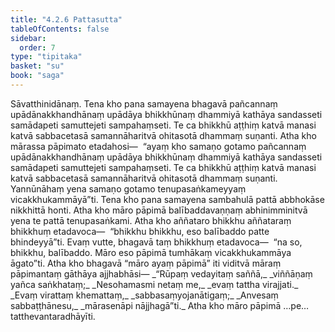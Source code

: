 ```yaml
---
title: "4.2.6 Pattasutta"
tableOfContents: false
sidebar:
  order: 7
type: "tipitaka"
basket: "su"
book: "saga"
---
```



<DynamicBreadcrumb />

<Division number="152" book="saga">

<Paragraph number="847" book="saga">
Sāvatthinidānaṃ. Tena kho pana samayena bhagavā pañcannaṃ upādānakkhandhānaṃ upādāya bhikkhūnaṃ dhammiyā kathāya sandasseti samādapeti samuttejeti sampahaṃseti. Te ca bhikkhū aṭṭhiṃ katvā manasi katvā sabbacetasā samannāharitvā ohitasotā dhammaṃ suṇanti.
</Paragraph>

<Paragraph number="848" book="saga">
Atha kho mārassa pāpimato etadahosi—  “ayaṃ kho samaṇo gotamo pañcannaṃ upādānakkhandhānaṃ upādāya bhikkhūnaṃ dhammiyā kathāya sandasseti samādapeti samuttejeti sampahaṃseti. Te ca bhikkhū aṭṭhiṃ katvā manasi katvā sabbacetasā samannāharitvā ohitasotā dhammaṃ suṇanti. Yannūnāhaṃ yena samaṇo gotamo tenupasaṅkameyyaṃ vicakkhukammāyā”ti.
</Paragraph>

<Paragraph number="849" book="saga">
Tena kho pana samayena sambahulā pattā abbhokāse nikkhittā honti. Atha kho māro pāpimā balībaddavaṇṇaṃ abhinimminitvā yena te pattā tenupasaṅkami. Atha kho aññataro bhikkhu aññataraṃ bhikkhuṃ etadavoca—  “bhikkhu bhikkhu, eso balībaddo patte bhindeyyā”ti. Evaṃ vutte, bhagavā taṃ bhikkhuṃ etadavoca—  “na so, bhikkhu, balībaddo. Māro eso pāpimā tumhākaṃ vicakkhukammāya āgato”ti. Atha kho bhagavā “māro ayaṃ pāpimā” iti viditvā māraṃ pāpimantaṃ gāthāya ajjhabhāsi—
</Paragraph>

<Paragraph number="850" type="verses" book="saga">
_“Rūpaṃ vedayitaṃ saññā,_  
_viññāṇaṃ yañca saṅkhataṃ;_  
_Nesohamasmi netaṃ me,_  
_evaṃ tattha virajjati._  

</Paragraph>

<Paragraph number="851" type="verses" book="saga">
_Evaṃ virattaṃ khemattaṃ,_  
_sabbasaṃyojanātigaṃ;_  
_Anvesaṃ sabbaṭṭhānesu,_  
_mārasenāpi nājjhagā”ti._  

</Paragraph>

<Paragraph number="852" book="saga">
Atha kho māro pāpimā …pe…  tatthevantaradhāyīti.
</Paragraph>
</Division>